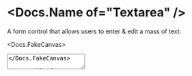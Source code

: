 


<Meta of={Stories} />

# <Docs.Name of="Textarea" />

A form control that allows users to enter & edit a mass of text.

<Docs.FakeCanvas>
  <Textarea placeholder="Type something!" sizer={Textarea.sizer.medium} />
</Docs.FakeCanvas>

<Docs.TableOfContents />

<Docs.Props of={Stories} nativeBase="textarea" wrapper="Field" />

## Control states

These are handled via the `value`, `defaultValue`, & `disabled` props.

<Canvas of={Stories.AllControlStates} sourceState="shown" />

## Controlling the height

Minimum vertical sizing of textareas is done via the `rows` prop (the default is
2 rows). The <Docs.Name of="Textarea" /> will automatically grow up to the
`maxRows` prop to accomodate the value (the default is 10 rows). For an
unbounded height, you can use `maxRows={Infinity}`.

<Canvas of={Stories.AutoResizableHeight} sourceState="shown" />

For a fixed height, use the same value for `rows` and `maxRows`.

<Canvas of={Stories.FixedHeight} sourceState="shown" />

To prevent the user from being able to resize the <Docs.Name of="Textarea" />
manually, use the `disableManualResize` prop.

<Canvas of={Stories.DisableManualResize} sourceState="shown" />

<Docs.Sizing of={Stories} wrapper="Field" />

<Docs.ReactHookFormDemo
  of={Stories}
  fieldName="aboutMe"
  initialValue="I am Nick"
  componentProps={{
    label: 'About me',
    hint: 'Try editting me!',
  }}
/>

<Docs.FormikDemo
  of={Stories}
  fieldName="aboutMe"
  initialValue="I am Nick"
  componentProps={{
    label: 'About me',
    hint: 'Try editting me!',
  }}
/>
